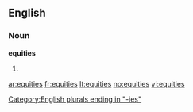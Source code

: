 ==English==

===Noun===
'''equities'''

# {{plural of|[[equity]]}}

[[Category:English plurals ending in "-ies"]]

[[ar:equities]]
[[fr:equities]]
[[lt:equities]]
[[no:equities]]
[[vi:equities]]